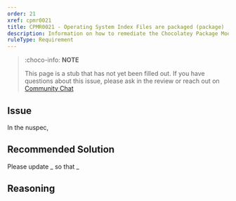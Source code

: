 ```yaml
---
order: 21
xref: cpmr0021
title: CPMR0021 - Operating System Index Files are packaged (package)
description: Information on how to remediate the Chocolatey Package Moderation Rule 0021
ruleType: Requirement
---
```


<PackageValidatorRuleRequirement />

> :choco-info: **NOTE**
>
> This page is a stub that has not yet been filled out. If you have questions about this issue, please ask in the review or reach out on [Community Chat](https://ch0.co/community)

## Issue

In the nuspec,

## Recommended Solution

Please update _ so that _

## Reasoning
